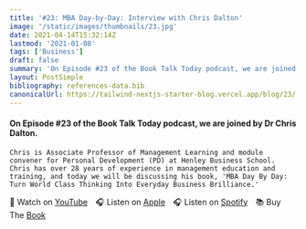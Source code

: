 ```yaml
---
title: '#23: MBA Day-by-Day: Interview with Chris Dalton'
image: '/static/images/thumbnails/23.jpg'
date: 2021-04-14T15:32:14Z
lastmod: '2021-01-08'
tags: ['Business']
draft: false
summary: 'On Episode #23 of the Book Talk Today podcast, we are joined by Dr Chris Dalton. Chris is Associate Professor of Management Learning and module convener for Personal Development (PD) at Henley Business School. Chris has over 28 years of experience in management education and training, and today we will be discussing his book, MBA Day By Day: Turn World Class Thinking Into Everyday Business Brilliance.'
layout: PostSimple
bibliography: references-data.bib
canonicalUrl: https://tailwind-nextjs-starter-blog.vercel.app/blog/23/
---
```


#### On Episode #23 of the Book Talk Today podcast, we are joined by Dr Chris Dalton.

    Chris is Associate Professor of Management Learning and module convener for Personal Development (PD) at Henley Business School. Chris has over 28 years of experience in management education and training, and today we will be discussing his book, 'MBA Day By Day: Turn World Class Thinking Into Everyday Business Brilliance.'

🎥&nbsp;Watch on [YouTube]&emsp;🎧&nbsp;Listen on [Apple]&emsp;🎧&nbsp;Listen on [Spotify]&emsp;📚&nbsp;Buy The [Book]&emsp;

[youtube]: https://youtu.be/Dodh3iY66e8
[apple]: https://podcasts.apple.com/gb/podcast/23-mba-day-by-day-interview-with-chris-dalton/id1525619296?i=1000517118390
[spotify]: https://open.spotify.com/episode/2VIcvB2u6WeoXVJTxhFt8I?si=eQa9JCUwQxKqqD8ZBKt0yQ
[book]: https://amzn.to/3G74QHq
